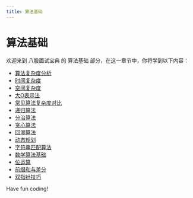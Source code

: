 ```yaml
---
title: 算法基础
---
```


# 算法基础

欢迎来到 八股面试宝典 的 算法基础 部分，在这一章节中，你将学到以下内容：

- [算法复杂度分析](./0-algorithm-complexity-analysis.mdx)
- [时间复杂度](./1-time-complexity.mdx)
- [空间复杂度](./2-space-complexity.mdx)
- [大O表示法](./3-big-o-notation.mdx)
- [常见算法复杂度对比](./4-comparison-of-the-complexity-of-common-algorithms.mdx)
- [递归算法](./5-recursive-algorithm.mdx)
- [分治算法](./6-divide-and-conquer-algorithm.mdx)
- [贪心算法](./7-greedy-algorithm.mdx)
- [回溯算法](./8-backtracking-algorithm.mdx)
- [动态规划](./9-dynamic-programming.mdx)
- [字符串匹配算法](./10-string-matching-algorithm.mdx)
- [数学算法基础](./11-mathematical-algorithm-foundation.mdx)
- [位运算](./12-bitwise-operations.mdx)
- [前缀和与差分](./13-prefix-sum-and-difference.mdx)
- [双指针技巧](./14-two-pointer-trick.mdx)

Have fun coding!